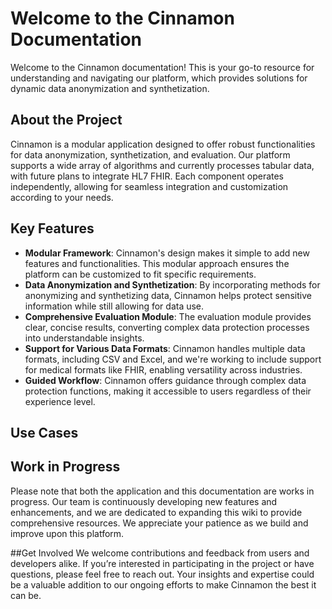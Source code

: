 # Welcome to the Cinnamon Documentation

Welcome to the Cinnamon documentation! This is your go-to resource for understanding and navigating our platform, which provides solutions for dynamic data anonymization and synthetization.

## About the Project

Cinnamon is a modular application designed to offer robust functionalities for data anonymization, synthetization, and evaluation. Our platform supports a wide array of algorithms and currently processes tabular data, with future plans to integrate HL7 FHIR. Each component operates independently, allowing for seamless integration and customization according to your needs.

## Key Features
- **Modular Framework**: Cinnamon's design makes it simple to add new features and functionalities. This modular approach ensures the platform can be customized to fit specific requirements.
- **Data Anonymization and Synthetization**: By incorporating methods for anonymizing and synthetizing data, Cinnamon helps protect sensitive information while still allowing for data use.
- **Comprehensive Evaluation Module**: The evaluation module provides clear, concise results, converting complex data protection processes into understandable insights.
- **Support for Various Data Formats**: Cinnamon handles multiple data formats, including CSV and Excel, and we're working to include support for medical formats like FHIR, enabling versatility across industries.
- **Guided Workflow**: Cinnamon offers guidance through complex data protection functions, making it accessible to users regardless of their experience level.

## Use Cases 


## Work in Progress
Please note that both the application and this documentation are works in progress. Our team is continuously developing new features and enhancements, and we are dedicated to expanding this wiki to provide comprehensive resources. We appreciate your patience as we build and improve upon this platform.

##Get Involved
We welcome contributions and feedback from users and developers alike. If you’re interested in participating in the project or have questions, please feel free to reach out. Your insights and expertise could be a valuable addition to our ongoing efforts to make Cinnamon the best it can be.